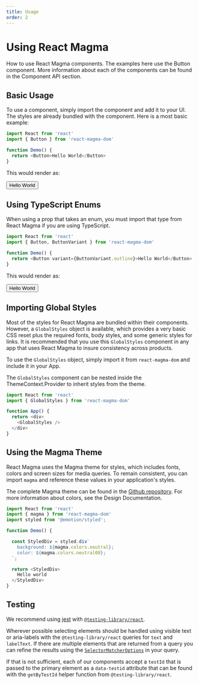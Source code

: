 ```yaml
---
title: Usage
order: 2
---
```



# Using React Magma

How to use React Magma components. The examples here use the <Link to="/api/button">Button</Link> component. More information about each of the components can be found in the Component API section.

## Basic Usage

To use a component, simply import the component and add it to your UI. The styles are already bundled with the component.
Here is a most basic example:

```.js
import React from 'react'
import { Button } from 'react-magma-dom'

function Demo() {
  return <Button>Hello World</Button>
}
```

This would render as:

<Button>Hello World</Button>

## Using TypeScript Enums

When using a prop that takes an enum, you must import that type from React Magma if you are using TypeScript.

```.js
import React from 'react'
import { Button, ButtonVariant } from 'react-magma-dom'

function Demo() {
  return <Button variant={ButtonVariant.outline}>Hello World</Button>
}
```

This would render as:

<Button variant="outline">Hello World</Button>

## Importing Global Styles

Most of the styles for React Magma are bundled within their components. However, a `GlobalStyles` object is available, which provides a
very basic CSS reset plus the required fonts, body styles, and some generic styles for links. It is recommended that you use this `GlobalStyles` component in any app that uses React Magma
to insure consistency across products.

To use the `GlobalStyles` object, simply import it from `react-magma-dom` and include it in your App.

The `GlobalStyles` component can be nested inside the <Link to="/api/theme">ThemeContext.Provider</Link> to inherit styles from the theme.

```.js
import React from 'react'
import { GlobalStyles } from 'react-magma-dom'

function App() {
  return <div>
    <GlobalStyles />
  </div>
}
```

## Using the Magma Theme

React Magma uses the Magma theme for styles, which includes fonts, colors and screen sizes for media queries. To remain consistent,
you can import `magma` and reference these values in your application's styles.

The complete Magma theme can be found in the [Github repository](https://github.com/cengage/react-magma/blob/acc469c1499da986248c312009951a9d74ed8f16/packages/react-magma-dom/src/theme/magma.ts).
For more information about colors, see the <Link to="/design/colors">Design Documentation</Link>.

```.js
import React from 'react'
import { magma } from 'react-magma-dom'
import styled from '@emotion/styled';

function Demo() {

  const StyledDiv = styled.div`
    background: ${magma.colors.neutral};
    color: ${magma.colors.neutral08};
  `;

  return <StyledDiv>
    Hello world
  </StyledDiv>
}
```

## Testing

We recommend using [jest](https://jestjs.io/) with [`@testing-library/react`](https://testing-library.com/docs/react-testing-library/intro).

Wherever possible selecting elements should be handled using visible text or aria-labels with the `@testing-library/react` queries for `text` and `labelText`. If there are multiple elements that are returned from a query you can refine the results using the [`SelectorMatcherOptions`](https://github.com/testing-library/dom-testing-library/blob/19901e13b6acd11df580ddf6dd35540a39c5eaaf/types/query-helpers.d.ts#L4) in your query.

If that is not sufficient, each of our components accept a `testId` that is passed to the primary element as a `data-testid` attribute that can be found with the `getByTestId` helper function from `@testing-library/react`.
